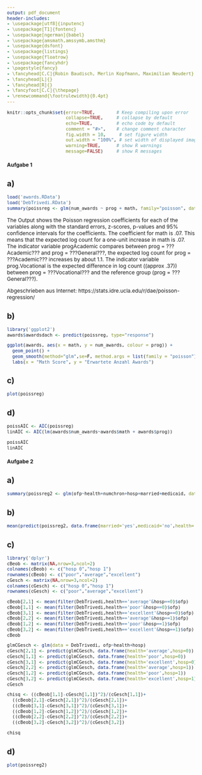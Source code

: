 ```yaml
---
output: pdf_document
header-includes: 
- \usepackage[utf8]{inputenc}
- \usepackage[T1]{fontenc}
- \usepackage[ngerman]{babel}
- \usepackage{amsmath,amssymb,amsthm}
- \usepackage{dsfont}
- \usepackage{listings}
- \usepackage{floatrow}
- \usepackage{fancyhdr}
- \pagestyle{fancy}
- \fancyhead[C,C]{Robin Baudisch, Merlin Kopfmann, Maximilian Neudert}
- \fancyhead[L]{}
- \fancyhead[R]{}
- \fancyfoot[C,C]{\thepage}
- \renewcommand{\footrulewidth}{0.4pt}
---
```


<style type="text/css">
body{
  font-size: 12px;
}
h1 {
  font-size: 18px;
}
h1 {
  font-size: 14px;
}
h1 {
  font-size: 12px;
}
</style>

```r
knitr::opts_chunk$set(error=TRUE,        # Keep compiling upon error
                      collapse=TRUE,     # collapse by default
                      echo=TRUE,         # echo code by default
                      comment = "#>",    # change comment character
                      fig.width = 10,     # set figure width
                      out.width = "100%", # set width of displayed images
                      warning=TRUE,      # show R warnings
                      message=FALSE)     # show R messages
```

<!---** Hochschule Darmstadt | Studiengang Data Science | Sommersemester 2019 **--->

# Aufgabe 1

## a)

```r
load('awards.RData')
load('DebTrivedi.RData')
summary(poissreg <- glm(num_awards ~ prog + math, family="poisson", data=awards))
```
The Output shows the Poisson regression coefficients for each of the variables along with the standard errors, z-scores, p-values and 95% confidence intervals for the coefficients. The coefficient for math is .07. This means that the expected log count for a one-unit increase in math is .07. The indicator variable progAcademic compares between prog = ???Academic??? and prog = ???General???, the expected log count for prog = ???Academic??? increases by about 1.1. The indicator variable prog.Vocational is the expected difference in log count ((approx .37)) between prog = ???Vocational??? and the reference group (prog = ???General???).

Abgeschrieben aus Internet: https://stats.idre.ucla.edu/r/dae/poisson-regression/

## b)

```r
library('ggplot2')
awards$awardsdach <- predict(poissreg, type="response")

ggplot(awards, aes(x = math, y = num_awards, colour = prog)) +
  geom_point() +
  geom_smooth(method="glm",se=F, method.args = list(family = "poisson"))+
  labs(x = "Math Score", y = "Erwartete Anzahl Awards")

```

## c)

```r
plot(poissreg)
```

## d)

```r
poissAIC <- AIC(poissreg)
linAIC <- AIC(lm(awards$num_awards~awards$math + awards$prog))

poissAIC
linAIC
```

# Aufgabe 2

## a)

```r
summary(poissreg2 <- glm(ofp~health+numchron+hosp+married+medicaid, data=DebTrivedi))
```

## b)

```r
mean(predict(poissreg2, data.frame(married='yes',medicaid='no',health='average',numchron=2, hosp=0)))
```

## c)

```r
library('dplyr')
cBeob <- matrix(NA,nrow=3,ncol=2)
colnames(cBeob) <- c("hosp 0","hosp 1")
rownames(cBeob) <- c("poor","average","excellent")
cGesch <- matrix(NA,nrow=3,ncol=2)
colnames(cGesch) <- c("hosp 0","hosp 1")
rownames(cGesch) <- c("poor","average","excellent")

cBeob[2,1] <- mean(filter(DebTrivedi,health=='average'&hosp==0)$ofp)
cBeob[1,1] <- mean(filter(DebTrivedi,health=='poor'&hosp==0)$ofp)
cBeob[3,1] <- mean(filter(DebTrivedi,health=='excellent'&hosp==0)$ofp)
cBeob[2,2] <- mean(filter(DebTrivedi,health=='average'&hosp==1)$ofp)
cBeob[1,2] <- mean(filter(DebTrivedi,health=='poor'&hosp==1)$ofp)
cBeob[3,2] <- mean(filter(DebTrivedi,health=='excellent'&hosp==1)$ofp)
cBeob

glmCGesch <- glm(data = DebTrivedi, ofp~health+hosp)
cGesch[2,1] <- predict(glmCGesch, data.frame(health='average',hosp=0))
cGesch[1,1] <- predict(glmCGesch, data.frame(health='poor',hosp=0))
cGesch[3,1] <- predict(glmCGesch, data.frame(health='excellent',hosp=0))
cGesch[2,2] <- predict(glmCGesch, data.frame(health='average',hosp=1))
cGesch[1,2] <- predict(glmCGesch, data.frame(health='poor',hosp=1))
cGesch[3,2] <- predict(glmCGesch, data.frame(health='excellent',hosp=1))
cGesch

chisq <- ((cBeob[1,1]-cGesch[1,1])^2)/(cGesch[1,1])+
  ((cBeob[2,1]-cGesch[2,1])^2)/(cGesch[2,1])+
  ((cBeob[3,1]-cGesch[3,1])^2)/(cGesch[3,1])+
  ((cBeob[1,2]-cGesch[1,2])^2)/(cGesch[1,2])+
  ((cBeob[2,2]-cGesch[2,2])^2)/(cGesch[2,2])+
  ((cBeob[3,2]-cGesch[3,2])^2)/(cGesch[3,2])

chisq
```

## d)

```r
plot(poissreg2)
```